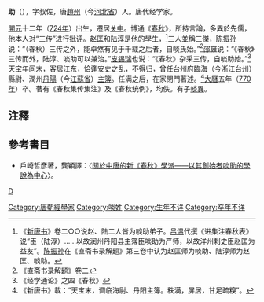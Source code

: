 '''{{ruby|啖|-{zh-hans:dàn;zh-tw:ㄉㄢˋ}-}}助'''（{{bd|724年||770年}}），字叔佐，唐[[趙州|趙州]]（今[[河北省|河北省]]）人。唐代经学家。

[[開元|開元]]十二年（[[724年|724年]]）出生，遷居[[关中|关中]]。博通《[[春秋|春秋]]》，所持言論，多異於先儒，他本人对“三传”进行批评。[[赵匡|赵匡]]和[[陆淳|陆淳]]是他的學生，<ref>《[[新唐书|新唐书]]》卷二○○说赵、陆二人皆为啖助弟子。[[吕温|吕温]]代撰《进集注春秋表》说“臣（陆淳）……以故润州丹阳县主簿臣啖助为严师，以故洋州刺史臣赵匡为益友”。[[陈振孙|陈振孙]]在《直斋书录解题》第三卷中认为赵匡师为啖助、陆淳师为赵匡、啖助。</ref>三人並稱三傑，[[陈振孙|陈振孙]]说：“（春秋）三传之外，能卓然有见于千载之后者，自啖氏始。”<ref>《直斋书录解题》卷二</ref>[[邵雍|邵雍]]说：“《春秋》三传而外，陆淳、啖助可以兼治。”[[皮锡瑞|皮锡瑞]]也说：“《春秋》杂采三传，自啖助始。”<ref>《经学通论》之四《春秋》</ref>天宝年间末，客居江东，恰逢[[安史之乱|安史之乱]]，不得归，曾任台州府[[臨海|臨海]]（今[[浙江|浙江]][[台州|台州]]）縣尉、潤州[[丹陽|丹陽]]（今[[江蘇省|江蘇省]]）[[主簿|主簿]]。任满之后，在家閉門著述。<ref>《新唐书》載：“天宝末，调临海尉、丹阳主簿。秩满，屏居，甘足疏糗”。</ref>[[大曆|大曆]]五年（[[770年|770年]]）卒。著有《春秋集传集注》及《春秋统例》，均佚。有子[[啖異|啖異]]。

==注釋==
{{reflist|2}}
==參考書目==
*戶崎哲彥著，龔穎譯：〈[http://www.litphil.sinica.edu.tw/home/publish/PDF/Newsletter/42/42-51-69.pdf 關於中唐的新《春秋》學派——以其創始者啖助的學說為中心]{{Wayback|url=http://www.litphil.sinica.edu.tw/home/publish/PDF/Newsletter/42/42-51-69.pdf |date=20150105165233 }}〉。
[[category:唐朝官員|D]]
[[Category:唐朝經學家|Category:唐朝經學家]]
[[Category:啖姓|Category:啖姓]]
[[Category:生年不详|Category:生年不详]]
[[Category:卒年不详|Category:卒年不详]]